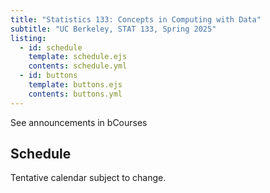 ```yaml
---
title: "Statistics 133: Concepts in Computing with Data"
subtitle: "UC Berkeley, STAT 133, Spring 2025"
listing:
  - id: schedule
    template: schedule.ejs
    contents: schedule.yml
  - id: buttons
    template: buttons.ejs
    contents: buttons.yml
---
```


::: {#buttons}
:::



::: {.callout-note title="Announcements"}

See announcements in bCourses
:::


## Schedule

Tentative calendar subject to change.

::: {#schedule}
:::

